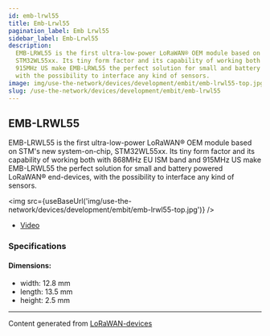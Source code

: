 ```yaml
---
id: emb-lrwl55
title: Emb-Lrwl55
pagination_label: Emb Lrwl55
sidebar_label: Emb-Lrwl55
description:
  EMB-LRWL55 is the first ultra-low-power LoRaWAN® OEM module based on STM's new system-on-chip,
  STM32WL55xx. Its tiny form factor and its capability of working both with 868MHz EU ISM band and
  915MHz US make EMB-LRWL55 the perfect solution for small and battery powered LoRaWAN® end-devices,
  with the possibility to interface any kind of sensors.
image: img/use-the-network/devices/development/embit/emb-lrwl55-top.jpg
slug: /use-the-network/devices/development/embit/emb-lrwl55
---
```



## EMB-LRWL55

EMB-LRWL55 is the first ultra-low-power LoRaWAN® OEM module based on STM's new system-on-chip,
STM32WL55xx. Its tiny form factor and its capability of working both with 868MHz EU ISM band and
915MHz US make EMB-LRWL55 the perfect solution for small and battery powered LoRaWAN® end-devices,
with the possibility to interface any kind of sensors.

<img src={useBaseUrl('img/use-the-network/devices/development/embit/emb-lrwl55-top.jpg')} />

- [Video](https://www.youtube.com/watch?v=W9B9bqGjlVs)

### Specifications

#### Dimensions:

- width: 12.8 mm
- length: 13.5 mm
- height: 2.5 mm

---

Content generated from [LoRaWAN-devices](https://github.com/TheThingsNetwork/lorawan-devices)
